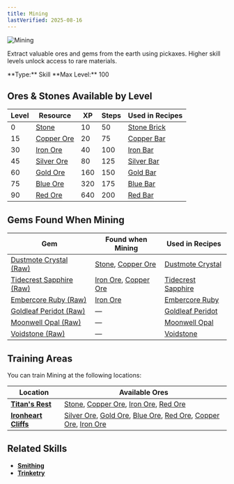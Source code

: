 ```yaml
---
title: Mining
lastVerified: 2025-08-16
---
```


<div className="flex items-start gap-6 mb-8">
  <div className="flex-shrink-0">
    <img src="/assets/icons/mining.png" alt="Mining" className="w-24 h-24 border rounded-lg" />
  </div>
  <div className="flex-1">
    <div className="space-y-2">
      <p className="text-lg text-muted-foreground">Extract valuable ores and gems from the earth using pickaxes. Higher skill levels unlock access to rare materials.</p>
      <div className="flex flex-wrap gap-4 text-sm">
        <span className="px-2 py-1 bg-green-100 dark:bg-green-900 rounded-md">
          **Type:** Skill
        </span>
        <span className="px-2 py-1 bg-purple-100 dark:bg-purple-900 rounded-md">
          **Max Level:** 100
        </span>
      </div>
    </div>
  </div>
</div>

## Ores & Stones Available by Level

| Level | Resource                                                           | XP  | Steps | Used in Recipes |
| ----- | ------------------------------------------------------------------ | --- | ----- | --------------- |
| 0     | [Stone](/docs/resources/individual/stone)                         | 10  | 50    | [Stone Brick](/docs/resources/individual/stone_brick) |
| 15    | [Copper Ore](/docs/resources/individual/copper_ore)               | 20  | 75    | [Copper Bar](/docs/resources/individual/copper_bar) |
| 30    | [Iron Ore](/docs/resources/individual/iron_ore)                   | 40  | 100   | [Iron Bar](/docs/resources/individual/iron_bar) |
| 45    | [Silver Ore](/docs/resources/individual/silver_ore)               | 80  | 125   | [Silver Bar](/docs/resources/individual/silver_bar) |
| 60    | [Gold Ore](/docs/resources/individual/gold_ore)                   | 160 | 150   | [Gold Bar](/docs/resources/individual/gold_bar) |
| 75    | [Blue Ore](/docs/resources/individual/blue_ore)                   | 320 | 175   | [Blue Bar](/docs/resources/individual/blue_bar) |
| 90    | [Red Ore](/docs/resources/individual/red_ore)                     | 640 | 200   | [Red Bar](/docs/resources/individual/red_bar) |

## Gems Found When Mining

| Gem                                                                           | Found when Mining                                                                                    | Used in Recipes                                                     |
| ----------------------------------------------------------------------------- | ---------------------------------------------------------------------------------------------------- | ------------------------------------------------------------------- |
| [Dustmote Crystal (Raw)](/docs/resources/individual/dustmote_crystal_raw)     | [Stone](/docs/resources/individual/stone), [Copper Ore](/docs/resources/individual/copper_ore)       | [Dustmote Crystal](/docs/resources/individual/dustmote_crystal)     |
| [Tidecrest Sapphire (Raw)](/docs/resources/individual/tidecrest_sapphire_raw) | [Iron Ore](/docs/resources/individual/iron_ore), [Copper Ore](/docs/resources/individual/copper_ore) | [Tidecrest Sapphire](/docs/resources/individual/tidecrest_sapphire) |
| [Embercore Ruby (Raw)](/docs/resources/individual/embercore_ruby_raw)         | [Iron Ore](/docs/resources/individual/iron_ore)                                                      | [Embercore Ruby](/docs/resources/individual/embercore_ruby)         |
| [Goldleaf Peridot (Raw)](/docs/resources/individual/goldleaf_peridot_raw)     | —                                                                                                    | [Goldleaf Peridot](/docs/resources/individual/goldleaf_peridot)     |
| [Moonwell Opal (Raw)](/docs/resources/individual/moonwell_opal_raw)           | —                                                                                                    | [Moonwell Opal](/docs/resources/individual/moonwell_opal)           |
| [Voidstone (Raw)](/docs/resources/individual/voidstone_raw)                   | —                                                                                                    | [Voidstone](/docs/resources/individual/voidstone)                   |

## Training Areas

You can train Mining at the following locations:

| Location                                                      | Available Ores                                                                                                                                                                                                                                                                                             |
| ------------------------------------------------------------- | ---------------------------------------------------------------------------------------------------------------------------------------------------------------------------------------------------------------------------------------------------------------------------------------------------------- |
| **[Titan's Rest](/docs/map/individual/titans_rest)**          | [Stone](/docs/resources/individual/stone), [Copper Ore](/docs/resources/individual/copper_ore), [Iron Ore](/docs/resources/individual/iron_ore), [Red Ore](/docs/resources/individual/red_ore)                                                                                                             |
| **[Ironheart Cliffs](/docs/map/individual/ironheart_cliffs)** | [Silver Ore](/docs/resources/individual/silver_ore), [Gold Ore](/docs/resources/individual/gold_ore), [Blue Ore](/docs/resources/individual/blue_ore), [Red Ore](/docs/resources/individual/red_ore), [Copper Ore](/docs/resources/individual/copper_ore), [Iron Ore](/docs/resources/individual/iron_ore) |

## Related Skills

- **[Smithing](/docs/skills/individual/smithing)**
- **[Trinketry](/docs/skills/individual/trinketry)**
